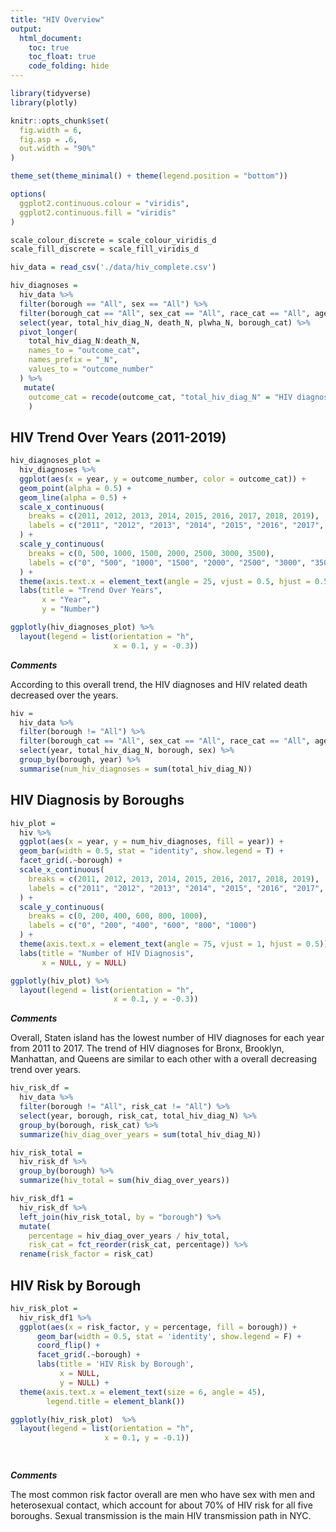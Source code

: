 ```yaml
---
title: "HIV Overview"
output: 
  html_document:
    toc: true
    toc_float: true
    code_folding: hide
---
```


```r
library(tidyverse)
library(plotly)

knitr::opts_chunk$set(
  fig.width = 6,
  fig.asp = .6,
  out.width = "90%"
)

theme_set(theme_minimal() + theme(legend.position = "bottom"))

options(
  ggplot2.continuous.colour = "viridis",
  ggplot2.continuous.fill = "viridis"
)

scale_colour_discrete = scale_colour_viridis_d
scale_fill_discrete = scale_fill_viridis_d
```


```r
hiv_data = read_csv('./data/hiv_complete.csv')

hiv_diagnoses = 
  hiv_data %>% 
  filter(borough == "All", sex == "All") %>% 
  filter(borough_cat == "All", sex_cat == "All", race_cat == "All", age_cat == "All", risk_cat == "All") %>% 
  select(year, total_hiv_diag_N, death_N, plwha_N, borough_cat) %>% 
  pivot_longer(
    total_hiv_diag_N:death_N, 
    names_to = "outcome_cat",
    names_prefix = "_N",
    values_to = "outcome_number"
  ) %>% 
   mutate(
    outcome_cat = recode(outcome_cat, "total_hiv_diag_N" = "HIV diagnoses", "death_N" = "HIV Related Death")
    )
```


## HIV Trend Over Years (2011-2019)
```r
hiv_diagnoses_plot = 
  hiv_diagnoses %>% 
  ggplot(aes(x = year, y = outcome_number, color = outcome_cat)) +
  geom_point(alpha = 0.5) +
  geom_line(alpha = 0.5) +
  scale_x_continuous(
    breaks = c(2011, 2012, 2013, 2014, 2015, 2016, 2017, 2018, 2019),
    labels = c("2011", "2012", "2013", "2014", "2015", "2016", "2017", "2018", "2019")
  ) +
  scale_y_continuous(
    breaks = c(0, 500, 1000, 1500, 2000, 2500, 3000, 3500),
    labels = c("0", "500", "1000", "1500", "2000", "2500", "3000", "3500")
  ) +
  theme(axis.text.x = element_text(angle = 25, vjust = 0.5, hjust = 0.5)) +
  labs(title = "Trend Over Years",
       x = "Year",
       y = "Number") 

ggplotly(hiv_diagnoses_plot) %>% 
  layout(legend = list(orientation = "h", 
                       x = 0.1, y = -0.3))
```

**_Comments_**

According to this overall trend, the HIV diagnoses and HIV related death decreased over the years. 

```r
hiv = 
  hiv_data %>% 
  filter(borough != "All") %>% 
  filter(borough_cat == "All", sex_cat == "All", race_cat == "All", age_cat == "All", risk_cat == "All") %>% 
  select(year, total_hiv_diag_N, borough, sex) %>% 
  group_by(borough, year) %>% 
  summarise(num_hiv_diagnoses = sum(total_hiv_diag_N))
```


## HIV Diagnosis by Boroughs
```r
hiv_plot = 
  hiv %>% 
  ggplot(aes(x = year, y = num_hiv_diagnoses, fill = year)) +
  geom_bar(width = 0.5, stat = "identity", show.legend = T) +
  facet_grid(.~borough) +
  scale_x_continuous(
    breaks = c(2011, 2012, 2013, 2014, 2015, 2016, 2017, 2018, 2019),
    labels = c("2011", "2012", "2013", "2014", "2015", "2016", "2017", "2018", "2019")
  ) +
  scale_y_continuous(
    breaks = c(0, 200, 400, 600, 800, 1000),
    labels = c("0", "200", "400", "600", "800", "1000")
  ) +
  theme(axis.text.x = element_text(angle = 75, vjust = 1, hjust = 0.5)) +
  labs(title = "Number of HIV Diagnosis",
       x = NULL, y = NULL) 

ggplotly(hiv_plot) %>% 
  layout(legend = list(orientation = "h", 
                       x = 0.1, y = -0.3))
```

**_Comments_**

Overall, Staten island has the lowest number of HIV diagnoses for each year from 2011 to 2017. The trend of HIV diagnoses for Bronx, Brooklyn, Manhattan, and Queens are similar to each other with a overall decreasing trend over years. 


```r

hiv_risk_df =
  hiv_data %>%
  filter(borough != "All", risk_cat != "All") %>%
  select(year, borough, risk_cat, total_hiv_diag_N) %>% 
  group_by(borough, risk_cat) %>% 
  summarize(hiv_diag_over_years = sum(total_hiv_diag_N))

hiv_risk_total =
  hiv_risk_df %>% 
  group_by(borough) %>% 
  summarize(hiv_total = sum(hiv_diag_over_years))

hiv_risk_df1 = 
  hiv_risk_df %>% 
  left_join(hiv_risk_total, by = "borough") %>% 
  mutate(
    percentage = hiv_diag_over_years / hiv_total,
    risk_cat = fct_reorder(risk_cat, percentage)) %>% 
  rename(risk_factor = risk_cat)
```


## HIV Risk by Borough

```r

hiv_risk_plot =
  hiv_risk_df1 %>% 
  ggplot(aes(x = risk_factor, y = percentage, fill = borough)) +
      geom_bar(width = 0.5, stat = 'identity', show.legend = F) +
      coord_flip() +
      facet_grid(.~borough) +
      labs(title = 'HIV Risk by Borough',
           x = NULL,
           y = NULL) + 
  theme(axis.text.x = element_text(size = 6, angle = 45),
        legend.title = element_blank())

ggplotly(hiv_risk_plot)  %>% 
  layout(legend = list(orientation = "h",
                     x = 0.1, y = -0.1))

  
```

**_Comments_**

The most common risk factor overall are men who have sex with men and heterosexual contact, which account for about 70% of HIV risk for all five boroughs. Sexual transmission is the main HIV transmission path in NYC.